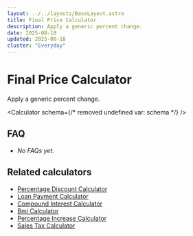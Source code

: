 ```yaml
---
layout: ../../layouts/BaseLayout.astro
title: Final Price Calculator
description: Apply a generic percent change.
date: 2025-08-18
updated: 2025-08-18
cluster: "Everyday"
---
```




# Final Price Calculator

Apply a generic percent change.

<Calculator schema={/* removed undefined var: schema */} />

## FAQ

- _No FAQs yet._

## Related calculators
- [Percentage Discount Calculator](/calculators/percentage-discount-calculator/)
- [Loan Payment Calculator](/calculators/loan-payment-calculator/)
- [Compound Interest Calculator](/calculators/compound-interest-calculator/)
- [Bmi Calculator](/calculators/bmi-calculator/)
- [Percentage Increase Calculator](/calculators/percentage-increase-calculator/)
- [Sales Tax Calculator](/calculators/sales-tax-calculator/)
